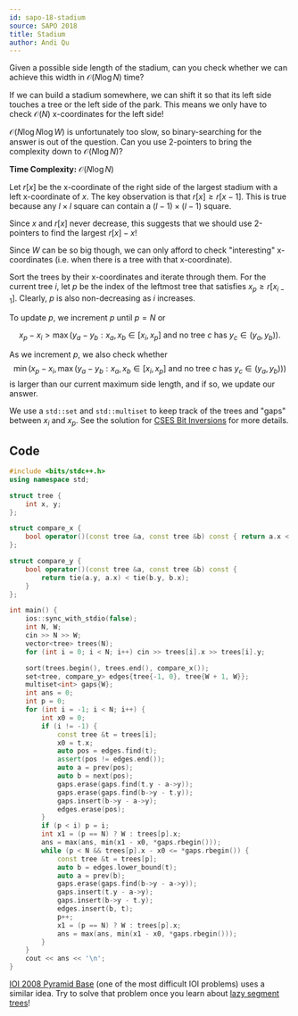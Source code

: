 ```yaml
---
id: sapo-18-stadium
source: SAPO 2018
title: Stadium
author: Andi Qu
---
```


<Spoiler title="Hint 1">

Given a possible side length of the stadium, can you check whether we can achieve this width in $\mathcal{O}(N \log N)$ time?

</Spoiler>

<Spoiler title="Hint 2">

If we can build a stadium somewhere, we can shift it so that its left side touches a tree or the left side of the park. This means we only have to check $\mathcal{O}(N)$ x-coordinates for the left side!

</Spoiler>

<Spoiler title="Hint 3">

$\mathcal{O}(N \log N \log W)$ is unfortunately too slow, so binary-searching for the answer is out of the question. Can you use 2-pointers to bring the complexity down to $\mathcal{O}(N \log N)$?

</Spoiler>

<Spoiler title="Solution">

**Time Complexity:** $\mathcal{O}(N \log N)$

Let $r[x]$ be the x-coordinate of the right side of the largest stadium with a left x-coordinate of $x$. The key observation is that $r[x] \geq r[x - 1]$. This is true because any $l \times l$ square can contain a $(l - 1) \times (l - 1)$ square.

Since $x$ and $r[x]$ never decrease, this suggests that we should use 2-pointers to find the largest $r[x] - x$!

Since $W$ can be so big though, we can only afford to check "interesting" x-coordinates (i.e. when there is a tree with that x-coordinate).

Sort the trees by their x-coordinates and iterate through them. For the current tree $i$, let $p$ be the index of the leftmost tree that satisfies $x_{p} \geq r[x_{i - 1}]$. Clearly, $p$ is also non-decreasing as $i$ increases.

To update $p$, we increment $p$ until $p = N$ or 

$$
x_p - x_i > \max(y_a - y_b : x_a, x_b \in [x_i, x_p] \text{ and no tree }c\text{ has } y_c \in (y_a, y_b)).
$$

As we increment $p$, we also check whether 
$$
\min(x_p - x_i, \max(y_a - y_b : x_a, x_b \in [x_i, x_p] \text{ and no tree }c\text{ has } y_c \in (y_a, y_b)))
$$ 
is larger than our current maximum side length, and if so, we update our answer.

We use a `std::set` and `std::multiset` to keep track of the trees and "gaps" between $x_i$ and $x_p$. See the solution for [CSES Bit Inversions](/silver/intro-ordered#harder-example---bit-inversions) for more details.


## Code

```cpp
#include <bits/stdc++.h>
using namespace std;

struct tree {
	int x, y;
};

struct compare_x {
	bool operator()(const tree &a, const tree &b) const { return a.x < b.x; }
};

struct compare_y {
	bool operator()(const tree &a, const tree &b) const {
		return tie(a.y, a.x) < tie(b.y, b.x);
	}
};

int main() {
	ios::sync_with_stdio(false);
	int N, W;
	cin >> N >> W;
	vector<tree> trees(N);
	for (int i = 0; i < N; i++) cin >> trees[i].x >> trees[i].y;

	sort(trees.begin(), trees.end(), compare_x());
	set<tree, compare_y> edges{tree{-1, 0}, tree{W + 1, W}};
	multiset<int> gaps{W};
	int ans = 0;
	int p = 0;
	for (int i = -1; i < N; i++) {
		int x0 = 0;
		if (i != -1) {
			const tree &t = trees[i];
			x0 = t.x;
			auto pos = edges.find(t);
			assert(pos != edges.end());
			auto a = prev(pos);
			auto b = next(pos);
			gaps.erase(gaps.find(t.y - a->y));
			gaps.erase(gaps.find(b->y - t.y));
			gaps.insert(b->y - a->y);
			edges.erase(pos);
		}
		if (p < i) p = i;
		int x1 = (p == N) ? W : trees[p].x;
		ans = max(ans, min(x1 - x0, *gaps.rbegin()));
		while (p < N && trees[p].x - x0 <= *gaps.rbegin()) {
			const tree &t = trees[p];
			auto b = edges.lower_bound(t);
			auto a = prev(b);
			gaps.erase(gaps.find(b->y - a->y));
			gaps.insert(t.y - a->y);
			gaps.insert(b->y - t.y);
			edges.insert(b, t);
			p++;
			x1 = (p == N) ? W : trees[p].x;
			ans = max(ans, min(x1 - x0, *gaps.rbegin()));
		}
	}
	cout << ans << '\n';
}
```

<Info title="Bonus">

[IOI 2008 Pyramid Base](https://oj.uz/problem/view/IOI08_pyramid_base) (one of the most difficult IOI problems) uses a similar idea. Try to solve that problem once you learn about [lazy segment trees](/plat/RURQ)!

</Info>

</Spoiler>
